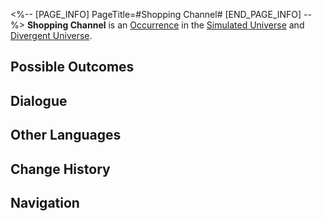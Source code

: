 <%-- [PAGE_INFO]
PageTitle=#Shopping Channel#
[END_PAGE_INFO] --%>
{{Stub}}
{{Simulated Universe Event Infobox
|id            = 10401
|title         = 
|image         = Occurrence Default.png
|domains_su    = Unknown
|domains_ext   = 
|domains_swarm = Unknown
|domains_gng   = Unknown
|domains_du    = Unknown
|requirements  = 
|prev          = 
|next          = 
|characters    = 
|factions      = 
|order         = 
|order_du      = 
}}
'''Shopping Channel''' is an [[Divergent Universe/Occurrence|Occurrence]] in the [[Simulated Universe]] and [[Divergent Universe]].

==Possible Outcomes==
{{Possible Outcomes
|choice_1 = Smash this television!
|result_1 = All characters lose HP equal to 20% of their current HP, and obtain 2 random Curio(s).
|path_1   = Destruction
|modes_1  = swarm

|choice_2 = A lotus that can sing the Happy Birthday song.
|result_2 = Spend 50 Cosmic Fragments, gain 3 random Blessing(s).
|modes_2  = du

|choice_3 = A mechanical box.
|result_3 = Spend 100 Cosmic Fragments, gain 3 random Curio(s) of 1- to 2-star rarity.
|modes_3  = du

|choice_4 = A box of expired doughnuts.
|result_4 = All characters lose HP equal to 40% of their current HP. Gain 300 Cosmic Fragments.
|modes_4  = du

|choice_5 = A box of expired doughnuts.
|result_5 = You can't verify whether the quality control done by the Traditional Project Department is up to par.
|modes_5  = su,swarm,gng

|choice_6 = A lotus that can sing the Happy Birthday song.
|result_6 = You can't verify whether the quality control done by the Traditional Project Department is up to par.
|modes_6  = su,swarm,gng

|choice_7 = A mechanical box.
|result_7 = You can't verify whether the quality control done by the Traditional Project Department is up to par.
|modes_7  = su,swarm,gng

|choice_8 = Leave this place.
|result_8 = You're not interested.

}}
<!--
==Gameplay Notes==
* 
-->
==Dialogue==
{{Dialogue Start}}
:{{tx}}
{{Dialogue End}}

==Other Languages==
{{Other Languages
|en   = Shopping Channel
|zhs  = 电视购物频道
|zht  = 電視購物頻道
|ja   = テレビショッピングチャンネル
|ko   = 티비 홈쇼핑 채널
|es   = Teletienda
|fr   = Télé-achat
|ru   = Телемагазин
|th   = ช่องช้อปปิ้งทางโทรทัศน์
|vi   = Kênh Truyền Hình Mua Sắm
|de   = Shopping-Kanal
|id   = Saluran Belanja
|pt   = Canal de Compras
}}

==Change History==
{{Change History|1.0}}

==Navigation==
{{Occurrence Navbox}}